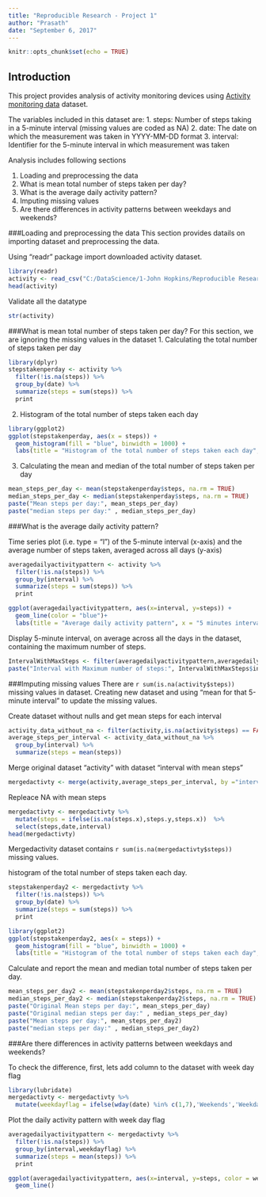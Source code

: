 ```yaml
---
title: "Reproducible Research - Project 1"
author: "Prasath"
date: "September 6, 2017"
---
```


```r
knitr::opts_chunk$set(echo = TRUE)
```

## Introduction

This project provides analysis of activity monitoring devices using [Activity monitoring data](https://d396qusza40orc.cloudfront.net/repdata%2Fdata%2Factivity.zip) dataset.

The variables included in this dataset are:
1. steps: Number of steps taking in a 5-minute interval (missing values are coded as NA)
2. date: The date on which the measurement was taken in YYYY-MM-DD format
3. interval: Identifier for the 5-minute interval in which measurement was taken

Analysis includes following sections

1. Loading and preprocessing the data
2. What is mean total number of steps taken per day?
3. What is the average daily activity pattern?
4. Imputing missing values
5. Are there differences in activity patterns between weekdays and weekends?

###Loading and preprocessing the data
This section provides datails on importing dataset and preprocessing the data.

Using "readr" package import downloaded activity dataset.
```r
library(readr)
activity <- read_csv("C:/DataScience/1-John Hopkins/Reproducible Research/activity.csv")
head(activity)
```

Validate all the datatype
```r
str(activity)
```

###What is mean total number of steps taken per day?
For this section, we are ignoring the missing values in the dataset
1. Calculating the total number of steps taken per day
```r
library(dplyr)
stepstakenperday <- activity %>%
  filter(!is.na(steps)) %>%
  group_by(date) %>%
  summarize(steps = sum(steps)) %>%
  print
```
2. Histogram of the total number of steps taken each day
```r
library(ggplot2)
ggplot(stepstakenperday, aes(x = steps)) +
  geom_histogram(fill = "blue", binwidth = 1000) +
  labs(title = "Histogram of the total number of steps taken each day", x = "Steps per day", y = "Frequency")
```
3. Calculating the mean and median of the total number of steps taken per day
```r
mean_steps_per_day <- mean(stepstakenperday$steps, na.rm = TRUE)
median_steps_per_day <- median(stepstakenperday$steps, na.rm = TRUE)
paste("Mean steps per day:", mean_steps_per_day)
paste("median steps per day:" , median_steps_per_day)
```

###What is the average daily activity pattern?

Time series plot (i.e. type = "l") of the 5-minute interval (x-axis) and the average number of steps taken, averaged across all days (y-axis)
```r
averagedailyactivitypattern <- activity %>%
  filter(!is.na(steps)) %>%
  group_by(interval) %>%
  summarize(steps = sum(steps)) %>%
  print

ggplot(averagedailyactivitypattern, aes(x=interval, y=steps)) +
  geom_line(color = "blue")+
  labs(title = "Average daily activity pattern", x = "5 minutes intervals", y = "Steps")
```
Display 5-minute interval, on average across all the days in the dataset, containing the maximum number of steps.
```r
IntervalWithMaxSteps <- filter(averagedailyactivitypattern,averagedailyactivitypattern$steps == max(averagedailyactivitypattern$steps) ) 
paste("Interval with Maximum number of steps:", IntervalWithMaxSteps$interval)
```

###Imputing missing values
There are `r sum(is.na(activity$steps)) ` missing values in dataset.
Creating new dataset and using "mean for that 5-minute interval" to update the missing values.

Create dataset without nulls and get mean steps for each interval
```r
activity_data_without_na <- filter(activity,is.na(activity$steps) == FALSE)
average_steps_per_interval <- activity_data_without_na %>%
  group_by(interval) %>%
  summarize(steps = mean(steps)) 
```
Merge original dataset "activity" with dataset "interval with mean steps"
```r
mergedactivty <- merge(activity,average_steps_per_interval, by ="interval")
```
Repleace NA with mean steps
```r
mergedactivty <- mergedactivty %>%
  mutate(steps = ifelse(is.na(steps.x),steps.y,steps.x))  %>%
  select(steps,date,interval)
head(mergedactivty)
```
Mergedactivity dataset contains  `r sum(is.na(mergedactivty$steps)) ` missing values.

histogram of the total number of steps taken each day.
```r

stepstakenperday2 <- mergedactivty %>%
  filter(!is.na(steps)) %>%
  group_by(date) %>%
  summarize(steps = sum(steps)) %>%
  print

library(ggplot2)
ggplot(stepstakenperday2, aes(x = steps)) +
  geom_histogram(fill = "blue", binwidth = 1000) +
  labs(title = "Histogram of the total number of steps taken each day", x = "Steps per day", y = "Frequency")
```

Calculate and report the mean and median total number of steps taken per day.
```r
mean_steps_per_day2 <- mean(stepstakenperday2$steps, na.rm = TRUE)
median_steps_per_day2 <- median(stepstakenperday2$steps, na.rm = TRUE)
paste("Original Mean steps per day:", mean_steps_per_day)
paste("Original median steps per day:" , median_steps_per_day)
paste("Mean steps per day:", mean_steps_per_day2)
paste("median steps per day:" , median_steps_per_day2)
```

###Are there differences in activity patterns between weekdays and weekends?

To check the difference, first, lets add column to the dataset with week day flag
```r
library(lubridate)
mergedactivty <- mergedactivty %>%
  mutate(weekdayflag = ifelse(wday(date) %in% c(1,7),'Weekends','Weekdays'))  
```

Plot the daily activity pattern with week day flag
```r
averagedailyactivitypattern <- mergedactivty %>%
  filter(!is.na(steps)) %>%
  group_by(interval,weekdayflag) %>%
  summarize(steps = mean(steps)) %>%
  print

ggplot(averagedailyactivitypattern, aes(x=interval, y=steps, color = weekdayflag)) +
  geom_line()
```